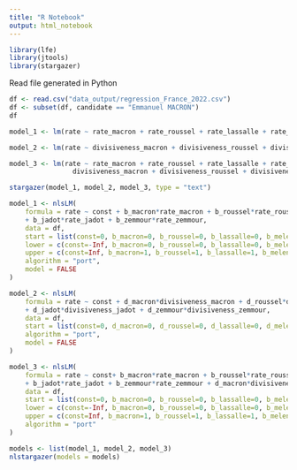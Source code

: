 ```yaml
---
title: "R Notebook"
output: html_notebook
---
```


```r
library(lfe)
library(jtools)
library(stargazer)
```


Read file generated in Python
```r
df <- read.csv("data_output/regression_France_2022.csv")
df <- subset(df, candidate == "Emmanuel MACRON")
df
```

```r
model_1 <- lm(rate ~ rate_macron + rate_roussel + rate_lassalle + rate_melenchon + rate_dupont + rate_pecresse + rate_jadot + rate_zemmour, data = df)

model_2 <- lm(rate ~ divisiveness_macron + divisiveness_roussel + divisiveness_lassalle + divisiveness_melenchon + divisiveness_le_pen + divisiveness_dupont + divisiveness_pecresse + divisiveness_jadot + divisiveness_zemmour, data = df)

model_3 <- lm(rate ~ rate_macron + rate_roussel + rate_lassalle + rate_melenchon + rate_dupont + rate_pecresse + rate_jadot + rate_zemmour +
                divisiveness_macron + divisiveness_roussel + divisiveness_lassalle + divisiveness_melenchon + divisiveness_le_pen  + divisiveness_dupont + divisiveness_pecresse + divisiveness_jadot + divisiveness_zemmour, data = df)

stargazer(model_1, model_2, model_3, type = "text")

```

```r
model_1 <- nlsLM(
    formula = rate ~ const + b_macron*rate_macron + b_roussel*rate_roussel + b_lassalle*rate_lassalle + b_melenchon*rate_melenchon + b_dupont*rate_dupont + b_pecresse*rate_pecresse
    + b_jadot*rate_jadot + b_zemmour*rate_zemmour,
    data = df, 
    start = list(const=0, b_macron=0, b_roussel=0, b_lassalle=0, b_melenchon=0, b_dupont=0, b_pecresse=0, b_jadot=0, b_zemmour=0),
    lower = c(const=-Inf, b_macron=0, b_roussel=0, b_lassalle=0, b_melenchon=0, b_dupont=0, b_pecresse=0, b_jadot=0, b_zemmour=0),
    upper = c(const=Inf, b_macron=1, b_roussel=1, b_lassalle=1, b_melenchon=1, b_dupont=1, b_pecresse=1, b_jadot=1, b_zemmour=1),
    algorithm = "port",
    model = FALSE
)

model_2 <- nlsLM(
    formula = rate ~ const + d_macron*divisiveness_macron + d_roussel*divisiveness_roussel + d_lassalle*divisiveness_lassalle + d_melenchon*divisiveness_melenchon + d_dupont*divisiveness_dupont + d_pecresse*divisiveness_pecresse
    + d_jadot*divisiveness_jadot + d_zemmour*divisiveness_zemmour,
    data = df, 
    start = list(const=0, d_macron=0, d_roussel=0, d_lassalle=0, d_melenchon=0, d_dupont=0, d_pecresse=0, d_jadot=0, d_zemmour=0),
    algorithm = "port",
    model = FALSE
)

model_3 <- nlsLM(
    formula = rate ~ const+ b_macron*rate_macron + b_roussel*rate_roussel + b_lassalle*rate_lassalle + b_melenchon*rate_melenchon + b_dupont*rate_dupont + b_pecresse*rate_pecresse
    + b_jadot*rate_jadot + b_zemmour*rate_zemmour + d_macron*divisiveness_macron + d_roussel*divisiveness_roussel + d_lassalle*divisiveness_lassalle + d_melenchon*divisiveness_melenchon + d_dupont*divisiveness_dupont + d_pecresse*divisiveness_pecresse + d_jadot*divisiveness_jadot + d_zemmour*divisiveness_zemmour,
    data = df, 
    start = list(const=0, b_macron=0, b_roussel=0, b_lassalle=0, b_melenchon=0, b_dupont=0, b_pecresse=0, b_jadot=0, b_zemmour=0, d_macron=0, d_roussel=0, d_lassalle=0, d_melenchon=0, d_dupont=0, d_pecresse=0, d_jadot=0, d_zemmour=0),
    lower = c(const=-Inf, b_macron=0, b_roussel=0, b_lassalle=0, b_melenchon=0, b_dupont=0, b_pecresse=0, b_jadot=0, b_zemmour=0, d_macron=-Inf, d_roussel=-Inf, d_lassalle=-Inf, d_melenchon=-Inf, d_dupont=-Inf, d_pecresse=-Inf, d_jadot=-Inf, d_zemmour=-Inf),
    upper = c(const=Inf, b_macron=1, b_roussel=1, b_lassalle=1, b_melenchon=1, b_dupont=1, b_pecresse=1, b_jadot=1, b_zemmour=1, d_macron=Inf, d_roussel=Inf, d_lassalle=Inf, d_melenchon=Inf, d_dupont=Inf, d_pecresse=Inf, d_jadot=Inf, d_zemmour=Inf),
    algorithm = "port"
)

models <- list(model_1, model_2, model_3)
nlstargazer(models = models)
```

